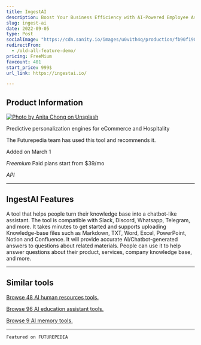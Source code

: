 ```yaml
---
title: IngestAI
description: Boost Your Business Efficiency with AI-Powered Employee Assistant. Help your employees be always in-the-know, enhancing decision-making, and saving their valuable time!
slug: ingest-ai
date: 2022-09-05
type: Post
socialImage: "https://cdn.sanity.io/images/u0v1th4q/production/fb90f190648d8b3c3b27c292e7826b4375f2e2bb-1900x996.png"
redirectFrom:
  - /old-all-feature-demo/
pricing: FreeMium
favcount: 401
start_price: 999$
url_link: https://ingestai.io/

---
```


## Product Information

[![Photo by Anita Chong on Unsplash](https://cdn.sanity.io/images/u0v1th4q/production/fb90f190648d8b3c3b27c292e7826b4375f2e2bb-1900x996.png)](https://ingestai.io/)

Predictive personalization engines for eCommerce and Hospitality

The Futurepedia team has used this tool and recommends it.

Added on March 1


*Freemium* Paid plans start from $39/mo

*API*

---

## IngestAI Features
A tool that helps people turn their knowledge base into a chatbot-like assistant. The tool is compatible with Slack, Discord, Whatsapp, Telegram, and more. It takes minutes to get started and supports uploading Knowledge-base files such as Markdown, TXT, Word, Excel, PowerPoint, Notion and Confluence. It will provide accurate AI/Chatbot-generated answers to questions about related materials. People can use it to help answer questions about their product, services, company knowledge base, and more.

---
## Similar tools

[Browse 48 AI human resources tools.](/)

[Browse 96 AI education assistant tools.](/)

[Browse 9 AI memory tools. ](/)

---

```
Featured on FUTUREPEDIA

```


